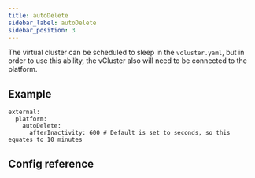 ```yaml
---
title: autoDelete
sidebar_label: autoDelete
sidebar_position: 3
---
```




<ProAdmonition/>

The virtual cluster can be scheduled to sleep in the `vcluster.yaml`, but in order to use this ability, the vCluster also will need to be connected to the platform.

## Example

```
external:
  platform:
    autoDelete:
      afterInactivity: 600 # Default is set to seconds, so this equates to 10 minutes
```

## Config reference

<AutoDelete />
